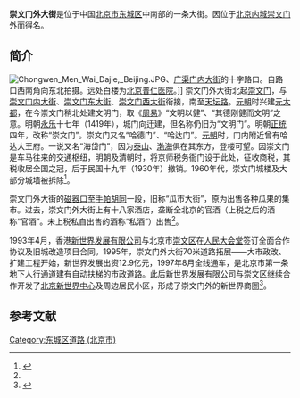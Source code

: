 {{Coord|39.89499|116.41253|type:landmark_region:CN-11_source:GoogleMaps|display=title}}
{{Infobox China Road
|路牌类型 = Beijing
|道路方向 = NS
|中文道路名称 = 崇文门外大街
|道路名称拼音 = CHONGWENMENWAI DAJIE
|图片 = File:崇光百货.JPG
|图片说明 = 崇文门外大街及街西侧的[[北京新世界中心|北京新世界中心]]，<br>现为[[新世界百貨中國|新世界百货]]等机构使用
|道路属性 = 
|道路总长度 = 
|车速限制 = 
|行车线数量 = 
|所在地区 = [[北京市|北京市]][[东城区_(北京市)|东城区]]
|起点 = [[崇文门|崇文门]]
|终点 = [[天坛路|天坛路]]
|路段主要建筑 = [[新世界百貨中國|新世界百货]]<br>[[国瑞购物中心|国瑞购物中心]]<br>[[北京普仁医院|北京普仁医院]]<br>[[新世界家园|新世界家园]]
}}

'''崇文门外大街'''是位于中国[[北京市|北京市]][[东城区_(北京市)|东城区]]中南部的一条大街。因位于[[北京内城|北京内城]][[崇文门|崇文门]]外而得名。

==简介==
[[File:Chongwen_Men_Wai_Dajie,_Beijing.JPG|thumb]]、[[广渠门内大街|广渠门内大街]]的十字路口。自路口西南角向东北拍摄。远处白楼为[[北京普仁医院|北京普仁医院]]。]]
崇文门外大街北起[[崇文门|崇文门]]，与[[崇文门内大街|崇文门内大街]]、[[崇文门东大街|崇文门东大街]]、[[崇文门西大街|崇文门西大街]]衔接，南至[[天坛路|天坛路]]。[[元朝|元朝]]时兴建[[元大都|元大都]]，在今崇文门稍北处建文明门，取《[[周易|周易]]》“文明以健”、“其德刚健而文明”之意。明朝[[永乐_(明朝)|永乐]]十七年（1419年），城门向迁建，但名称仍旧为“文明门”。明朝[[正统_(年号)|正统]]四年，改称“崇文门”。崇文门又名“哈德门”、“哈达门”。[[元朝|元朝]]时，门内附近曾有哈达大王府。一说又名“海岱门”，因为[[泰山|泰山]]、[[渤海|渤海]]俱在其东方，登楼可望。因崇文门是车马往来的交通枢纽，明朝及清朝时，将京师税务衙门设于此处，征收商税，其税收居全国之冠，后于民国十九年（1930年）撤销。1960年代，崇文门城楼及大部分城墙被拆除<ref name="bjdmd">{{Cite book|title=《北京地名典》|last=王彬，徐秀珊主编|publisher=中国文联出版社|year=2008|isbn=9787505959989|location=北京|pages=258}}</ref>。

崇文门外大街的[[磁器口大街|磁器口]]至[[手帕胡同|手帕胡同]]一段，旧称“瓜市大街”，原为出售各种瓜果的集市。过去，崇文门外大街上有十八家酒店，垄断全北京的官酒（上税之后的酒称“官酒”。未上税私自出售的酒称“私酒”）出售<ref name="bjdmd" />。

1993年4月，香港[[新世界發展|新世界发展有限公司]]与北京市[[崇文区|崇文区]]在[[人民大会堂|人民大会堂]]签订全面合作协议及旧城改造项目合同。1995年，崇文门外大街70米道路拓展——大市政改、扩建工程开始，新世界发展出资12.9亿元，1997年8月全线通车，是北京市第一条地下人行通道建有自动扶梯的市政道路。此后新世界发展有限公司与崇文区继续合作开发了[[北京新世界中心|北京新世界中心]]及周边居民小区，形成了崇文门外的新世界商圈<ref>{{Cite web|title=“新世界”的北京财富故事|url=http://finance.sina.com.cn/roll/20050606/1032106841.shtml|date=2005-06-06|publisher=新浪|archive-url=https://web.archive.org/web/20180207062727/http://finance.sina.com.cn/roll/20050606/1032106841.shtml|archive-date=2018-02-07|dead-url=no}}</ref>。

{{wide image|Skyway2.jpg|600px|图中右侧为崇文门外大街南口。左侧为[[天坛路|天坛路]]}}
== 参考文献 ==
{{Reflist}}
{{崇文门大街}}
[[Category:东城区道路_(北京市)|Category:东城区道路 (北京市)]]